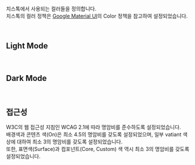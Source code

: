 

<Meta title="Token/Color" />

<br />
<br />

<Title>Colors</Title>

치스톡에서 사용되는 컬러들을 정의합니다.  
치스톡의 컬러 정책은 [Google Material UI](https://m3.material.io/)의 Color 정책을 참고하여 설정되었습니다.

<br />

## **Light Mode**

<br />

<ColorPalette>
  <ColorItem
    title="Core"
    subtitle="주요색"
    colors={{
      primary: color.blue[50],
      secondary: color.blue[20],
      tertiary: color.blue[70],
    }}
  />
  <ColorItem
    title="Core On"
    subtitle="주요색 위 콘텐츠 색"
    colors={{
      "primary-on": color.white,
      "secondary-on": color.white,
      "tertiary-on": color.blue[10],
    }}
  />
  <ColorItem
    title="Core Fixed"
    subtitle="고정 주요색"
    colors={{
      "primary-fixed": color.blue[50],
      "secondary-fixed": color.blue[20],
      "tertiary-fixed": color.blue[70],
    }}
  />
  <ColorItem
    title="Core On Fixed"
    subtitle="고정 주요색 위 콘텐츠 색"
    colors={{
      "primary-fixed-on": color.white,
      "secondary-fixed-on": color.white,
      "tertiary-fixed-on": color.blue[10],
    }}
  />
  <ColorItem
    title="Surface"
    subtitle="배경색"
    colors={{
      surface: color.neutral[90],
      "surface-variant": color.white,
      "surface-variant-high": color.neutral[80],
      "surface-variant-highest": color.neutral[70],
    }}
  />
  <ColorItem
    title="Surface On"
    subtitle="배경색 위 콘텐츠 색"
    colors={{
      "surface-on": color.neutral[0],
      "surface-on-variant": color.neutral[30],
    }}
  />
  <ColorItem
    title="Border"
    subtitle="선 색"
    colors={{
      outline: color.neutral[40],
      "outline-variant": color.neutral[80],
    }}
  />
  <ColorItem
    title="Custom"
    subtitle="추가색"
    colors={{
      red: color.red[40],
      "red-variant": color.red[30],
      yellow: color.yellow[50],
      green: color.green[30],
      magenta: color.magenta[50],
    }}
  />
  <ColorItem
    title="Custom On"
    subtitle="추가색 위 콘텐츠 색"
    colors={{
      "red-on": color.white,
      "red-variant-on": color.white,
      "yellow-on": color.neutral[0],
      "green-on": color.neutral[0],
      "magenta-on": color.neutral[0],
    }}
  />
</ColorPalette>

## **Dark Mode**

<br />

<ColorPalette>
  <ColorItem
    title="Core"
    subtitle="주요색"
    colors={{
      primary: color.blue[60],
      secondary: color.blue[80],
      tertiary: color.blue[10],
    }}
  />
  <ColorItem
    title="Core On"
    subtitle="주요색 위 콘텐츠 색"
    colors={{
      "primary-on": color.neutral[0],
      "secondary-on": color.neutral[10],
      "tertiary-on": color.blue[90],
    }}
  />
  <ColorItem
    title="Core Fixed"
    subtitle="고정 주요색"
    colors={{
      "primary-fixed": color.blue[50],
      "secondary-fixed": color.blue[20],
      "tertiary-fixed": color.blue[70],
    }}
  />
  <ColorItem
    title="Core On Fixed"
    subtitle="고정 주요색 위 콘텐츠 색"
    colors={{
      "primary-fixed-on": color.white,
      "secondary-fixed-on": color.white,
      "tertiary-fixed-on": color.blue[10],
    }}
  />
  <ColorItem
    title="Surface"
    subtitle="배경색"
    colors={{
      surface: color.blue[5],
      "surface-variant": color.neutral[10],
      "surface-variant-high": color.neutral[20],
      "surface-variant-highest": color.neutral[30],
    }}
  />
  <ColorItem
    title="Surface On"
    subtitle="배경색 위 콘텐츠 색"
    colors={{
      "surface-on": color.white,
      "surface-on-variant": color.neutral[70],
    }}
  />
  <ColorItem
    title="Border"
    subtitle="선 색"
    colors={{
      outline: color.neutral[60],
      "outline-variant": color.neutral[20],
    }}
  />
  <ColorItem
    title="Custom"
    subtitle="추가색"
    colors={{
      red: color.red[60],
      "red-variant": color.red[80],
      yellow: color.yellow[60],
      green: color.green[40],
      magenta: color.magenta[60],
    }}
  />
  <ColorItem
    title="Custom On"
    subtitle="추가색 위 콘텐츠 색"
    colors={{
      "red-on": color.neutral[0],
      "red-variant-on": color.neutral[0],
      "yellow-on": color.neutral[0],
      "green-on": color.neutral[0],
      "magenta-on": color.neutral[0],
    }}
  />
</ColorPalette>

## **접근성**

W3C의 웹 접근성 지침인 WCAG 2.1에 따라 명암비를 준수하도록 설정되었습니다.  
배경색과 콘텐츠 색(On)은 최소 4.5의 명암비를 갖도록 설정되었으며, 일부 vatiant 색상에 대하여 최소 3의 명암비를 갖도록 설정되었습니다.  
또한, 표면색(Surface)과 컴포넌트(Core, Custom) 색 역시 최소 3의 명암비를 갖도록 설정되었습니다.

<br />
<br />
